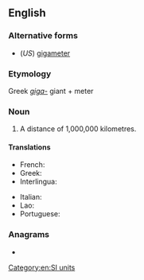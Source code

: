 {{also|gigamètre|giga-metre}}
==English==

===Alternative forms===
* (''US'') [[gigameter]]

===Etymology===
Greek ''[[giga-]]'' giant + meter

===Noun===
{{en-noun}} {{term-label|en|British spelling}}

# A distance of 1,000,000 kilometres.

====Translations====
{{trans-top|a distance of 1,000,000 kilometres}}
* French: {{t+|fr|gigamètre|m}}
* Greek: {{t|el|γιγάμετρο|n}}
* Interlingua: {{t|ia|gigametro}}
{{trans-mid}}
* Italian: {{t+|it|gigametro|m}}
* Lao: {{t+|lo|ກິກາແມັດ|sc=Laoo}}
* Portuguese: {{t+|pt|gigametro}}
{{trans-bottom}}

===Anagrams===
* {{l|en|gigameter}}

[[Category:en:SI units]]